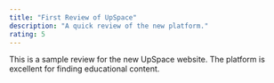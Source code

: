 ```yaml
---
title: "First Review of UpSpace"
description: "A quick review of the new platform."
rating: 5
---
```

This is a sample review for the new UpSpace website. The platform is excellent for finding educational content.
